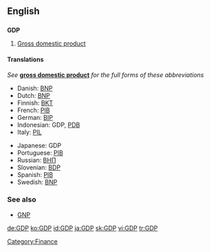==English==

==={{initialism}}===
'''GDP'''
{{wikipedia}}

# [[Gross domestic product]]

====Translations====
''See'' '''[[gross domestic product]]''' ''for the full forms of these abbreviations''
{{trans-top|gross domestic product}}
*Danish: [[BNP]]
*Dutch: [[BNP]]
*Finnish: [[BKT]]
*French: [[PIB]] {{m}}
*German: [[BIP]]
*Indonesian: GDP, [[PDB]]
*Italy: [[PIL]]
{{trans-mid}}
*Japanese: GDP
*Portuguese: [[PIB]]
*Russian: [[ВНП]]
*Slovenian: [[BDP]]
*Spanish: [[PIB]]
*Swedish: [[BNP]]
{{trans-bottom}}

===See also===
*[[GNP]]

[[Category:Finance]]

[[de:GDP]]
[[ko:GDP]]
[[id:GDP]]
[[ja:GDP]]
[[sk:GDP]]
[[vi:GDP]]
[[tr:GDP]]
